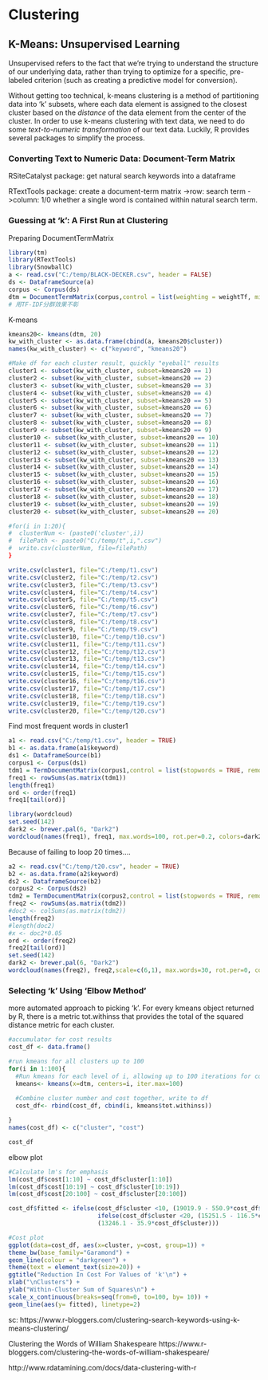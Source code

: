 # Clustering
  
## K-Means: Unsupervised Learning


  Unsupervised refers to the fact that we’re trying to understand the structure of our underlying data, rather than trying to optimize for a specific, pre-labeled criterion (such as creating a predictive model for conversion).
  
  Without getting too technical, k-means clustering is a method of partitioning data into ‘k’ subsets, where each data element is assigned to the closest cluster based on the *distance* of the data element from the center of the cluster. In order to use k-means clustering with text data, we need to do some *text-to-numeric transformation* of our text data. Luckily, R provides several packages to simplify the process.
  
### Converting Text to Numeric Data: Document-Term Matrix

RSiteCatalyst package: get natural search keywords into a dataframe

RTextTools package: create a document-term matrix
  ->row: search term
  ->column: 1/0 whether a single word is contained within natural search term. 
  
### Guessing at ‘k’: A First Run at Clustering

Preparing DocumentTermMatrix 
```r
library(tm)
library(RTextTools)
library(SnowballC)
a <- read.csv("C:/temp/BLACK-DECKER.csv", header = FALSE)
ds <- DataframeSource(a)
corpus <- Corpus(ds)
dtm = DocumentTermMatrix(corpus,control = list(weighting = weightTf, minWordLength=1, stopwords = TRUE, removePunctuation = TRUE, stemming = TRUE))
# 用TF-IDF分群效果不彰
```


K-means
```r
kmeans20<- kmeans(dtm, 20)
kw_with_cluster <- as.data.frame(cbind(a, kmeans20$cluster))
names(kw_with_cluster) <- c("keyword", "kmeans20")

#Make df for each cluster result, quickly "eyeball" results
cluster1 <- subset(kw_with_cluster, subset=kmeans20 == 1)
cluster2 <- subset(kw_with_cluster, subset=kmeans20 == 2)
cluster3 <- subset(kw_with_cluster, subset=kmeans20 == 3)
cluster4 <- subset(kw_with_cluster, subset=kmeans20 == 4)
cluster5 <- subset(kw_with_cluster, subset=kmeans20 == 5)
cluster6 <- subset(kw_with_cluster, subset=kmeans20 == 6)
cluster7 <- subset(kw_with_cluster, subset=kmeans20 == 7)
cluster8 <- subset(kw_with_cluster, subset=kmeans20 == 8)
cluster9 <- subset(kw_with_cluster, subset=kmeans20 == 9)
cluster10 <- subset(kw_with_cluster, subset=kmeans20 == 10)
cluster11 <- subset(kw_with_cluster, subset=kmeans20 == 11)
cluster12 <- subset(kw_with_cluster, subset=kmeans20 == 12)
cluster13 <- subset(kw_with_cluster, subset=kmeans20 == 13)
cluster14 <- subset(kw_with_cluster, subset=kmeans20 == 14)
cluster15 <- subset(kw_with_cluster, subset=kmeans20 == 15)
cluster16 <- subset(kw_with_cluster, subset=kmeans20 == 16)
cluster17 <- subset(kw_with_cluster, subset=kmeans20 == 17)
cluster18 <- subset(kw_with_cluster, subset=kmeans20 == 18)
cluster19 <- subset(kw_with_cluster, subset=kmeans20 == 19)
cluster20 <- subset(kw_with_cluster, subset=kmeans20 == 20)

```


```r

#for(i in 1:20){
#  clusterNum <- (paste0('cluster',i))
#  filePath <- paste0("C:/temp/t",i,".csv")
#  write.csv(clusterNum, file=filePath)
}

```


```r
write.csv(cluster1, file="C:/temp/t1.csv")
write.csv(cluster2, file="C:/temp/t2.csv")
write.csv(cluster3, file="C:/temp/t3.csv")
write.csv(cluster4, file="C:/temp/t4.csv")
write.csv(cluster5, file="C:/temp/t5.csv")
write.csv(cluster6, file="C:/temp/t6.csv")
write.csv(cluster7, file="C:/temp/t7.csv")
write.csv(cluster8, file="C:/temp/t8.csv")
write.csv(cluster9, file="C:/temp/t9.csv")
write.csv(cluster10, file="C:/temp/t10.csv")
write.csv(cluster11, file="C:/temp/t11.csv")
write.csv(cluster12, file="C:/temp/t12.csv")
write.csv(cluster13, file="C:/temp/t13.csv")
write.csv(cluster14, file="C:/temp/t14.csv")
write.csv(cluster15, file="C:/temp/t15.csv")
write.csv(cluster16, file="C:/temp/t16.csv")
write.csv(cluster17, file="C:/temp/t17.csv")
write.csv(cluster18, file="C:/temp/t18.csv")
write.csv(cluster19, file="C:/temp/t19.csv")
write.csv(cluster20, file="C:/temp/t20.csv")
```


Find most frequent words in cluster1
```r
a1 <- read.csv("C:/temp/t1.csv", header = TRUE)
b1 <- as.data.frame(a1$keyword)
ds1 <- DataframeSource(b1)
corpus1 <- Corpus(ds1)
tdm1 = TermDocumentMatrix(corpus1,control = list(stopwords = TRUE, removePunctuation = TRUE, stemming = TRUE)) 
freq1 <- rowSums(as.matrix(tdm1))   
length(freq1) 
ord <- order(freq1) 
freq1[tail(ord)] 
```


```r
library(wordcloud)
set.seed(142)   
dark2 <- brewer.pal(6, "Dark2")   
wordcloud(names(freq1), freq1, max.words=100, rot.per=0.2, colors=dark2)     

```

Because of failing to loop 20 times....
```r
a2 <- read.csv("C:/temp/t20.csv", header = TRUE)
b2 <- as.data.frame(a2$keyword)
ds2 <- DataframeSource(b2)
corpus2 <- Corpus(ds2)
tdm2 = TermDocumentMatrix(corpus2,control = list(stopwords = TRUE, removePunctuation = TRUE, stemming = TRUE)) 
freq2 <- rowSums(as.matrix(tdm2))   
#doc2 <- colSums(as.matrix(tdm2))
length(freq2) 
#length(doc2) 
#x <- doc2*0.05
ord <- order(freq2) 
freq2[tail(ord)] 
set.seed(142)   
dark2 <- brewer.pal(6, "Dark2")   
wordcloud(names(freq2), freq2,scale=c(6,1), max.words=30, rot.per=0, colors=dark2)   
```







### Selecting ‘k’ Using ‘Elbow Method’

  more automated approach to picking ‘k’. For every kmeans object returned by R, there is a metric tot.withinss that provides the total of the squared distance metric for each cluster.

```r
#accumulator for cost results
cost_df <- data.frame()

#run kmeans for all clusters up to 100
for(i in 1:100){
  #Run kmeans for each level of i, allowing up to 100 iterations for convergence
  kmeans<- kmeans(x=dtm, centers=i, iter.max=100)
  
  #Combine cluster number and cost together, write to df
  cost_df<- rbind(cost_df, cbind(i, kmeans$tot.withinss))

}
names(cost_df) <- c("cluster", "cost")

cost_df
```

elbow plot
```r
#Calculate lm's for emphasis
lm(cost_df$cost[1:10] ~ cost_df$cluster[1:10])
lm(cost_df$cost[10:19] ~ cost_df$cluster[10:19])
lm(cost_df$cost[20:100] ~ cost_df$cluster[20:100])

cost_df$fitted <- ifelse(cost_df$cluster <10, (19019.9 - 550.9*cost_df$cluster), 
                         ifelse(cost_df$cluster <20, (15251.5 - 116.5*cost_df$cluster),
                         (13246.1 - 35.9*cost_df$cluster)))

#Cost plot
ggplot(data=cost_df, aes(x=cluster, y=cost, group=1)) + 
theme_bw(base_family="Garamond") + 
geom_line(colour = "darkgreen") +
theme(text = element_text(size=20)) +
ggtitle("Reduction In Cost For Values of 'k'\n") +
xlab("\nClusters") + 
ylab("Within-Cluster Sum of Squares\n") +
scale_x_continuous(breaks=seq(from=0, to=100, by= 10)) +
geom_line(aes(y= fitted), linetype=2)
```

sc: https://www.r-bloggers.com/clustering-search-keywords-using-k-means-clustering/ 






Clustering the Words of William Shakespeare
https://www.r-bloggers.com/clustering-the-words-of-william-shakespeare/

http://www.rdatamining.com/docs/data-clustering-with-r


